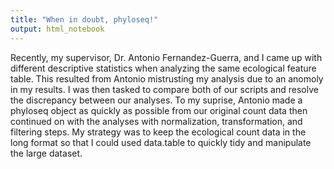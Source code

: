 ```yaml
---
title: "When in doubt, phyloseq!"
output: html_notebook
---
```


Recently, my supervisor, Dr. Antonio Fernandez-Guerra, and I came up with different descriptive statistics when analyzing the same ecological feature table. This resulted from Antonio mistrusting my analysis due to an anomoly in my results. I was then tasked to compare both of our scripts and resolve the discrepancy between our analyses. To my suprise, Antonio made a phyloseq object as quickly as possible from our original count data then continued on with the analyses with normalization, transformation, and filtering steps. My strategy was to keep the ecological count data in the long format so that I could used data.table to quickly tidy and manipulate the large dataset. 